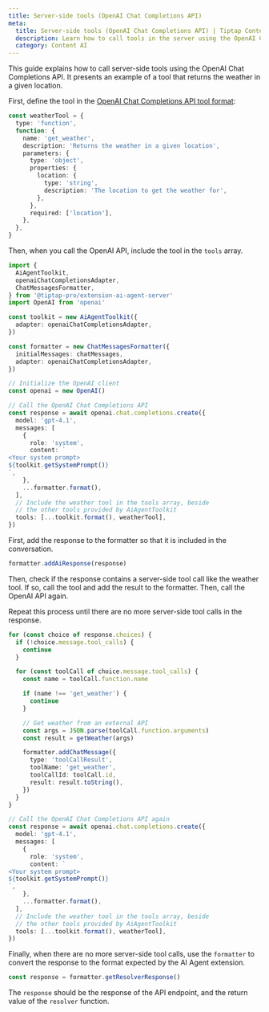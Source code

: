 ```yaml
---
title: Server-side tools (OpenAI Chat Completions API)
meta:
  title: Server-side tools (OpenAI Chat Completions API) | Tiptap Content AI
  description: Learn how to call tools in the server using the OpenAI Chat Completions API.
  category: Content AI
---
```


This guide explains how to call server-side tools using the OpenAI Chat Completions API. It presents an example of a tool that returns the weather in a given location.

First, define the tool in the [OpenAI Chat Completions API tool format](https://platform.openai.com/docs/guides/function-calling):

```ts
const weatherTool = {
  type: 'function',
  function: {
    name: 'get_weather',
    description: 'Returns the weather in a given location',
    parameters: {
      type: 'object',
      properties: {
        location: {
          type: 'string',
          description: 'The location to get the weather for',
        },
      },
      required: ['location'],
    },
  },
}
```

Then, when you call the OpenAI API, include the tool in the `tools` array.

```ts
import {
  AiAgentToolkit,
  openaiChatCompletionsAdapter,
  ChatMessagesFormatter,
} from '@tiptap-pro/extension-ai-agent-server'
import OpenAI from 'openai'

const toolkit = new AiAgentToolkit({
  adapter: openaiChatCompletionsAdapter,
})

const formatter = new ChatMessagesFormatter({
  initialMessages: chatMessages,
  adapter: openaiChatCompletionsAdapter,
})

// Initialize the OpenAI client
const openai = new OpenAI()

// Call the OpenAI Chat Completions API
const response = await openai.chat.completions.create({
  model: 'gpt-4.1',
  messages: [
    {
      role: 'system',
      content: `
<Your system prompt>
${toolkit.getSystemPrompt()}
`,
    },
    ...formatter.format(),
  ],
  // Include the weather tool in the tools array, beside
  // the other tools provided by AiAgentToolkit
  tools: [...toolkit.format(), weatherTool],
})
```

First, add the response to the formatter so that it is included in the conversation.

```ts
formatter.addAiResponse(response)
```

Then, check if the response contains a server-side tool call like the weather tool. If so, call the tool and add the result to the formatter. Then, call the OpenAI API again.

Repeat this process until there are no more server-side tool calls in the response.

```ts
for (const choice of response.choices) {
  if (!choice.message.tool_calls) {
    continue
  }

  for (const toolCall of choice.message.tool_calls) {
    const name = toolCall.function.name

    if (name !== 'get_weather') {
      continue
    }

    // Get weather from an external API
    const args = JSON.parse(toolCall.function.arguments)
    const result = getWeather(args)

    formatter.addChatMessage({
      type: 'toolCallResult',
      toolName: 'get_weather',
      toolCallId: toolCall.id,
      result: result.toString(),
    })
  }
}

// Call the OpenAI Chat Completions API again
const response = await openai.chat.completions.create({
  model: 'gpt-4.1',
  messages: [
    {
      role: 'system',
      content: `
<Your system prompt>
${toolkit.getSystemPrompt()}
`,
    },
    ...formatter.format(),
  ],
  // Include the weather tool in the tools array, beside
  // the other tools provided by AiAgentToolkit
  tools: [...toolkit.format(), weatherTool],
})
```

Finally, when there are no more server-side tool calls, use the `formatter` to convert the response to the format expected by the AI Agent extension.

```ts
const response = formatter.getResolverResponse()
```

The `response` should be the response of the API endpoint, and the return value of the `resolver` function.
